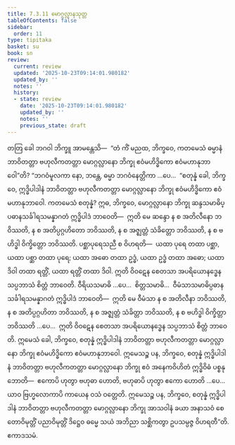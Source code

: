 ```yaml
---
title: 7.3.11 မောဂ္ဂလ္လာနသုတ္တ
tableOfContents: false
sidebar:
  order: 11
type: tipitaka
basket: su
book: sn
review:
  current: review
  updated: '2025-10-23T09:14:01.980182'
  updated_by: ''
  notes: ''
  history:
  - state: review
    date: '2025-10-23T09:14:01.980182'
    updated_by: ''
    notes: ''
    previous_state: draft
---
```



<ReviewStatus review={frontmatter.review} showDetails={true} />

<HypothesisAnnotation frontmatter={frontmatter} />

<DynamicBreadcrumb />

<Division number="843" book="sn" e="ch" v="18" p="409">

<Paragraph number="1512" book="sn">
တတြ ခေါ ဘဂဝါ ဘိက္ခူ အာမန္တေသိ—  “တံ ကိံ မညထ, ဘိက္ခဝေ, ကတမေသံ ဓမ္မာနံ ဘာဝိတတ္တာ ဗဟုလီကတတ္တာ မောဂ္ဂလ္လာနော ဘိက္ခု ဧဝံမဟိဒ္ဓိကော ဧဝံမဟာနုဘာဝေါ”တိ?
</Paragraph>

<Paragraph number="1513" book="sn">
“ဘဂဝံမူလကာ နော, ဘန္တေ, ဓမ္မာ ဘဂဝံနေတ္တိကာ …ပေ…  “စတုန္နံ ခေါ, ဘိက္ခဝေ, ဣဒ္ဓိပါဒါနံ ဘာဝိတတ္တာ ဗဟုလီကတတ္တာ မောဂ္ဂလ္လာနော ဘိက္ခု ဧဝံမဟိဒ္ဓိကော ဧဝံမဟာနုဘာဝေါ.
</Paragraph>

<Paragraph number="1514" book="sn">
ကတမေသံ စတုန္နံ? ဣဓ, ဘိက္ခဝေ, မောဂ္ဂလ္လာနော ဘိက္ခု ဆန္ဒသမာဓိပ္ပဓာနသင်္ခါရသမန္နာဂတံ ဣဒ္ဓိပါဒံ ဘာဝေတိ—  ဣတိ မေ ဆန္ဒော န စ အတိလီနော ဘဝိဿတိ, န စ အတိပ္ပဂ္ဂဟိတော ဘဝိဿတိ, န စ အဇ္ဈတ္တံ သံခိတ္တော ဘဝိဿတိ, န စ ဗဟိဒ္ဓါ ဝိက္ခိတ္တော ဘဝိဿတိ. ပစ္ဆာပုရေသညီ စ ဝိဟရတိ—  ယထာ ပုရေ တထာ ပစ္ဆာ, ယထာ ပစ္ဆာ တထာ ပုရေ; ယထာ အဓော တထာ ဥဒ္ဓံ, ယထာ ဥဒ္ဓံ တထာ အဓော; ယထာ ဒိဝါ တထာ ရတ္တိံ, ယထာ ရတ္တိံ တထာ ဒိဝါ. ဣတိ ဝိဝဋေန စေတသာ အပရိယောနဒ္ဓေန သပ္ပဘာသံ စိတ္တံ ဘာဝေတိ. ဝီရိယသမာဓိ …ပေ…  စိတ္တသမာဓိ…  ဝီမံသာသမာဓိပ္ပဓာနသင်္ခါရသမန္နာဂတံ ဣဒ္ဓိပါဒံ ဘာဝေတိ—  ဣတိ မေ ဝီမံသာ န စ အတိလီနာ ဘဝိဿတိ, န စ အတိပ္ပဂ္ဂဟိတာ ဘဝိဿတိ, န စ အဇ္ဈတ္တံ သံခိတ္တာ ဘဝိဿတိ, န စ ဗဟိဒ္ဓါ ဝိက္ခိတ္တာ ဘဝိဿတိ …ပေ…  ဣတိ ဝိဝဋေန စေတသာ အပရိယောနဒ္ဓေန သပ္ပဘာသံ စိတ္တံ ဘာဝေတိ. ဣမေသံ ခေါ, ဘိက္ခဝေ, စတုန္နံ ဣဒ္ဓိပါဒါနံ ဘာဝိတတ္တာ ဗဟုလီကတတ္တာ မောဂ္ဂလ္လာနော ဘိက္ခု ဧဝံမဟိဒ္ဓိကော ဧဝံမဟာနုဘာဝေါ.
</Paragraph>

<Paragraph number="1515" book="sn">
ဣမေသဉ္စ ပန, ဘိက္ခဝေ, စတုန္နံ ဣဒ္ဓိပါဒါနံ ဘာဝိတတ္တာ ဗဟုလီကတတ္တာ မောဂ္ဂလ္လာနော ဘိက္ခု ဧဝံ အနေကဝိဟိတံ ဣဒ္ဓိဝိဓံ ပစ္စနုဘောတိ—  ဧကောပိ ဟုတွာ ဗဟုဓာ ဟောတိ, ဗဟုဓာပိ ဟုတွာ ဧကော ဟောတိ …ပေ…  ယာဝ ဗြဟ္မလောကာပိ ကာယေန ဝသံ ဝတ္တေတိ. ဣမေသဉ္စ ပန, ဘိက္ခဝေ, စတုန္နံ ဣဒ္ဓိပါဒါနံ ဘာဝိတတ္တာ ဗဟုလီကတတ္တာ မောဂ္ဂလ္လာနော ဘိက္ခု အာသဝါနံ ခယာ အနာသဝံ စေတောဝိမုတ္တိံ ပညာဝိမုတ္တိံ ဒိဋ္ဌေဝ ဓမ္မေ သယံ အဘိညာ သစ္ဆိကတွာ ဥပသမ္ပဇ္ဇ ဝိဟရတီ”တိ.

</Paragraph>
</Division>

<Paragraph number="1516" type="center" book="sn">
ဧကာဒသမံ.
</Paragraph>